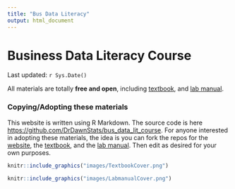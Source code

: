 ```yaml
---
title: "Bus Data Literacy"
output: html_document
---
```




<style type="text/css">
.title {
  display: none;
}

#getting-started img {
  margin-right: 10px;
}

</style>

# Business Data Literacy Course

<div class="row">
<div class="col-sm-6">

Last updated: `r Sys.Date()`

All materials are totally **free and open**, including [textbook](https://crumplab.github.io/statistics/), and [lab manual](https://crumplab.github.io/statisticsLab/).

### Copying/Adopting these materials

This website is written using R Markdown. The source code is here [https://github.com/DrDawnStats/bus_data_lit_course](https://github.com/DrDawnStats/bus_data_lit_course). For anyone interested in adopting these materials, the idea is you can fork the repos for the [website](https://github.com/DrDawnStats/bus_data_lit_course), the [textbook](https://github.com/CrumpLab/statistics), and the [lab manual](https://github.com/CrumpLab/statisticsLab). Then edit as desired for your own purposes. 

</div>
<div class="col-sm-6">

<a href="https://crumplab.github.io/statistics/">
```r
knitr::include_graphics("images/TextbookCover.png")
```
</a>

<a href="https://crumplab.github.io/statisticsLab/">
```r
knitr::include_graphics("images/LabmanualCover.png")
```
</a>

</div>
</div>
